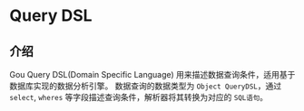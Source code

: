 # Query DSL

## 介绍

Gou Query DSL(Domain Specific Language) 用来描述数据查询条件，适用基于数据库实现的数据分析引擎。
数据查询的数据类型为 `Object QueryDSL`，通过 `select`, `wheres` 等字段描述查询条件，解析器将其转换为对应的 `SQL语句`。

<Div style={{ display: "flex", justifyContent: "right" }}>

  <Link type="next" title="处理器" link="参考手册/Query/处理器"></Link>
</Div>
